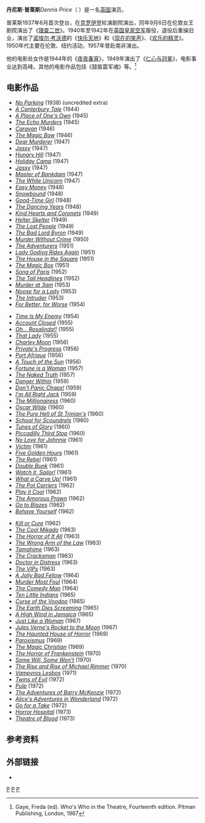 {{Infobox person
| name          = Dennis Price
| image         = <!-- 檔案不存在 dennis-price-jeeves.jpg ，可從英文維基百科取得 -->
| caption       = Price as “Jeeves”
| birth_name     = Dennistoun Franklyn John Rose-Price
| birth_date     = {{Birth date|1915|6|23|df=yes}}
| birth_place    = [[英格兰|英格兰]][[伯克郡|伯克郡]]Twyford
| death_date     = {{Death date and age|1973|10|6|1915|6|23|df=yes}}
| death_place    = [[海峡群岛|海峡群岛]][[根西岛|根西岛]]
| years_active   = 1938–73
| occupation     = 演员
| spouse        = Joan Schofield (1939-50) (离婚) 2个孩子
}}

'''丹尼斯·普莱斯'''''Dennis Price''（{{bd|1915年|6月23日|1973年|10月6日}} ）是一名[[英国|英国]]演员。

普莱斯1937年6月首次登台，在[[克罗伊登|克罗伊登]]轮演剧院演出，同年9月6日在伦敦女王剧院演出了《[[理查二世_(戏剧)|理查二世]]》。1940年至1942年在[[英国皇家空军|英国皇家空军]]服役，退役后重操旧业，演出了[[诺埃尔·考沃德|诺埃尔·考沃德]]的《[[快乐天地|快乐天地]]》和《[[现在的笑声|现在的笑声]]》、《[[欢乐的精灵_(戏剧)|欢乐的精灵]]》。1950年代主要在伦敦、纽约活动，1957年曾赴南非演出。

他的电影处女作是1944年的《[[夜夜春宵|夜夜春宵]]》，1949年演出了《[[仁心与冠冕|仁心与冠冕]]》，电影事业达到高峰。其他的电影作品包括《鼓笛震军魂》等。<ref name=gaye>Gaye, Freda (ed). Who's Who in the Theatre, Fourteenth edition. Pitman Publishing, London, 1967</ref>

== 电影作品 ==
{{col-begin}}
{{col-break}}
*''[[No_Parking|No Parking]]'' (1938) (uncredited extra)
*''[[A_Canterbury_Tale|A Canterbury Tale]]'' (1944)
* ''[[A_Place_of_One's_Own|A Place of One's Own]]'' (1945)
*''[[The_Echo_Murders|The Echo Murders]]'' (1945)
*''[[Caravan_(1946_film)|Caravan]]'' (1946)
*''[[The_Magic_Bow|The Magic Bow]]'' (1946)
*''[[Dear_Murderer|Dear Murderer]]'' (1947)
*''[[Jassy_(film)|Jassy]]'' (1947)
*''[[Hungry_Hill_(film)|Hungry Hill]]'' (1947)
*''[[Holiday_Camp|Holiday Camp]]'' (1947)
*''[[Jassy_(film)|Jassy]]'' (1947)
*''[[Master_of_Bankdam|Master of Bankdam]]'' (1947)
*''[[The_White_Unicorn|The White Unicorn]]'' (1947)
*''[[Easy_Money_(1948_film)|Easy Money]]'' (1948)
*''[[Snowbound_(1948_film)|Snowbound]]'' (1948)
*''[[Good-Time_Girl|Good-Time Girl]]'' (1948)
*''[[The_Dancing_Years|The Dancing Years]]'' (1948)
*''[[Kind_Hearts_and_Coronets|Kind Hearts and Coronets]]'' (1949)
*''[[Helter_Skelter_(1949_film)|Helter Skelter]]'' (1949)
*''[[The_Lost_People|The Lost People]]'' (1949)
*''[[The_Bad_Lord_Byron|The Bad Lord Byron]]'' (1949)
*''[[Murder_Without_Crime|Murder Without Crime]]'' (1950)
*''[[The_Adventurers_(1951_film)|The Adventurers]]'' (1951)
*''[[Lady_Godiva_Rides_Again|Lady Godiva Rides Again]]'' (1951)
*''[[The_House_in_the_Square|The House in the Square]]'' (1951)
*''[[The_Magic_Box_(film)|The Magic Box]]'' (1951)
*''[[Song_of_Paris|Song of Paris]]'' (1952)
*''[[The_Tall_Headlines|The Tall Headlines]]'' (1952)
*''[[Murder_at_3am|Murder at 3am]]'' (1953)
*''[[Noose_for_a_Lady|Noose for a Lady]]'' (1953)
*''[[The_Intruder_(1953_film)|The Intruder]]'' (1953)
*''[[For_Better,_for_Worse_(1954_film)|For Better, for Worse]]'' (1954)
{{col-break}}
*''[[Time_Is_My_Enemy|Time Is My Enemy]]'' (1954)
*''[[Account_Closed|Account Closed]]'' (1955)
*''[[Oh..._Rosalinda!!|Oh... Rosalinda!!]]'' (1955)
*''[[That_Lady|That Lady]]'' (1955)
*''[[Charley_Moon|Charley Moon]]'' (1956)
*''[[Private's_Progress|Private's Progress]]'' (1956)
*''[[Port_Afrique|Port Afrique]]'' (1956)
*''[[A_Touch_of_the_Sun_(1956_film)|A Touch of the Sun]]'' (1956)
*''[[Fortune_is_a_Woman|Fortune is a Woman]]'' (1957)
*''[[The_Naked_Truth_(1957_film)|The Naked Truth]]'' (1957)
*''[[Danger_Within|Danger Within]]'' (1959)
*''[[Don't_Panic_Chaps!|Don't Panic Chaps!]]'' (1959)
*''[[I'm_All_Right_Jack|I'm All Right Jack]]'' (1959)
*''[[The_Millionairess|The Millionairess]]'' (1960)
*''[[Oscar_Wilde_(film)|Oscar Wilde]]'' (1960)
*''[[The_Pure_Hell_of_St_Trinian's|The Pure Hell of St Trinian's]]'' (1960)
*''[[School_for_Scoundrels_(1960_film)|School for Scoundrels]]'' (1960)
*''[[Tunes_of_Glory|Tunes of Glory]]'' (1960)
*''[[Piccadilly_Third_Stop|Piccadilly Third Stop]]'' (1960)
*''[[No_Love_for_Johnnie|No Love for Johnnie]]'' (1961)
*''[[Victim_(film)|Victim]]'' (1961)
*''[[Five_Golden_Hours|Five Golden Hours]]'' (1961)
*''[[The_Rebel_(1961_film)|The Rebel]]'' (1961)
*''[[Double_Bunk|Double Bunk]]'' (1961)
*''[[Watch_it,_Sailor!|Watch it, Sailor!]]'' (1961)
*''[[What_a_Carve_Up!_(film)|What a Carve Up!]]'' (1961)
*''[[The_Pot_Carriers|The Pot Carriers]]'' (1962)
*''[[Play_it_Cool_(film)|Play it Cool]]'' (1962)
*''[[The_Amorous_Prawn|The Amorous Prawn]]'' (1962)
*''[[Go_to_Blazes_(1962_film)|Go to Blazes]]'' (1962)
*''[[Behave_Yourself_(1961_film)|Behave Yourself]]'' (1962)
{{col-break}}
*''[[Kill_or_Cure_(1962_film)|Kill or Cure]]'' (1962)
*''[[The_Cool_Mikado|The Cool Mikado]]'' (1963)
*''[[The_Horror_of_It_All|The Horror of It All]]'' (1963)
*''[[The_Wrong_Arm_of_the_Law|The Wrong Arm of the Law]]'' (1963)
*''[[Tamahime|Tamahime]]'' (1963)
*''[[The_Cracksman|The Cracksman]]'' (1963)
*''[[Doctor_in_Distress_(film)|Doctor in Distress]]'' (1963)
*''[[The_V.I.P.s|The VIPs]]'' (1963)
*''[[A_Jolly_Bad_Fellow|A Jolly Bad Fellow]]'' (1964)
*''[[Murder_Most_Foul|Murder Most Foul]]'' (1964)
*''[[The_Comedy_Man|The Comedy Man]]'' (1964)
*''[[Ten_Little_Indians_(1965_film)|Ten Little Indians]]'' (1965)
*''[[Curse_of_the_Voodoo|Curse of the Voodoo]]'' (1965)
*''[[The_Earth_Dies_Screaming|The Earth Dies Screaming]]'' (1965)
*''[[A_High_Wind_in_Jamaica_(film)|A High Wind in Jamaica]]'' (1965)
*''[[Just_Like_a_Woman_(1967_film)|Just Like a Woman]]'' (1967)
*''[[Jules_Verne's_Rocket_to_the_Moon|Jules Verne's Rocket to the Moon]]'' (1967)
*''[[The_Haunted_House_of_Horror_(1969_film)|The Haunted House of Horror]]'' (1969)
*''[[Paroxismus|Paroxismus]]'' (1969)
*''[[The_Magic_Christian_(film)|The Magic Christian]]'' (1969)
*''[[The_Horror_of_Frankenstein|The Horror of Frankenstein]]'' (1970)
*''[[Some_Will,_Some_Won't|Some Will, Some Won't]]'' (1970)
*''[[The_Rise_and_Rise_of_Michael_Rimmer|The Rise and Rise of Michael Rimmer]]'' (1970)
*''[[Vampyros_Lesbos|Vampyros Lesbos]]'' (1971)
*''[[Twins_of_Evil|Twins of Evil]]'' (1972)
*''[[Pulp_(1972_film)|Pulp]]'' (1972)
*''[[The_Adventures_of_Barry_McKenzie|The Adventures of Barry McKenzie]]'' (1972)
*''[[Alice's_Adventures_in_Wonderland|Alice's Adventures in Wonderland]]'' (1972)
*''[[Go_for_a_Take|Go for a Take]]'' (1972)
*''[[Horror_Hospital|Horror Hospital]]'' (1973)
*''[[Theatre_of_Blood|Theatre of Blood]]'' (1973)
{{col-end}}

==参考资料==
{{reflist}}

== 外部链接 ==
*{{IMDb name|0696866}}

{{Authority control}}
[[Category:英國男演員|P]]
[[Category:雙性戀演員|P]]
[[Category:英國LGBT人物|P]]